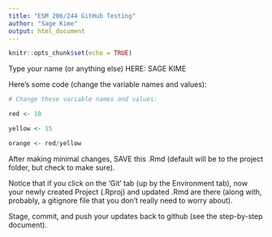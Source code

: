 ```yaml
---
title: "ESM 206/244 GitHub Testing"
author: "Sage Kime"
output: html_document
---
```


```r
knitr::opts_chunk$set(echo = TRUE)
```

Type your name (or anything else) HERE: SAGE KIME

Here's some code (change the variable names and values):
```r
# Change these variable names and values:

red <- 10

yellow <- 15

orange <- red/yellow

```

After making minimal changes, SAVE this .Rmd (default will be to the project folder, but check to make sure).

Notice that if you click on the 'Git' tab (up by the Environment tab), now your newly created Project (.Rproj) and updated .Rmd are there (along with, probably, a gitignore file that you don't really need to worry about).

Stage, commit, and push your updates back to github (see the step-by-step document).